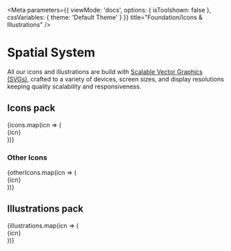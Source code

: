 
<Meta
	parameters={{
		viewMode: 'docs',
		options: { isToolshown: false },
		cssVariables: {
			theme: 'Default Theme'
		}
	}}
	title="Foundation/Icons & Illustrations"
/>

# Spatial System

All our icons and illustrations are build with [Scalable Vector Graphics (SVGs)](https://www.w3.org/TR/SVG/intro.html), crafted to a variety of devices, screen sizes, and display resolutions keeping quality scalability and responsiveness.

## Icons pack

<div class="svgs-container">
	{icons.map(icn => (
		<div key={icn} class="icon-wrapper">
			<div class="box-wrapper">
				<kv-svg-icon name={icn} custom-class="icon-24"></kv-svg-icon>
			</div>
			<div class="description">
				<span class="code">{icn}</span>
			</div>
		</div>
	))}
</div>

### Other Icons

<div class="svgs-container">
	{otherIcons.map(icn => (
		<div key={icn} class="icon-wrapper">
			<div class="box-wrapper">
				<kv-svg-icon name={icn} custom-class="icon-24"></kv-svg-icon>
			</div>
			<div class="description">
				<span class="code">{icn}</span>
			</div>
		</div>
	))}
</div>

## Illustrations pack

<div class="svgs-container">
	{illustrations.map(icn => (
		<div key={icn} class="ilus-wrapper">
			<div class="box-wrapper">
				<kv-svg-icon name={icn} custom-class="icon-full-size"></kv-svg-icon>
			</div>
			<div class="description">
				<span class="code">{icn}</span>
			</div>
		</div>
	))}
</div>
